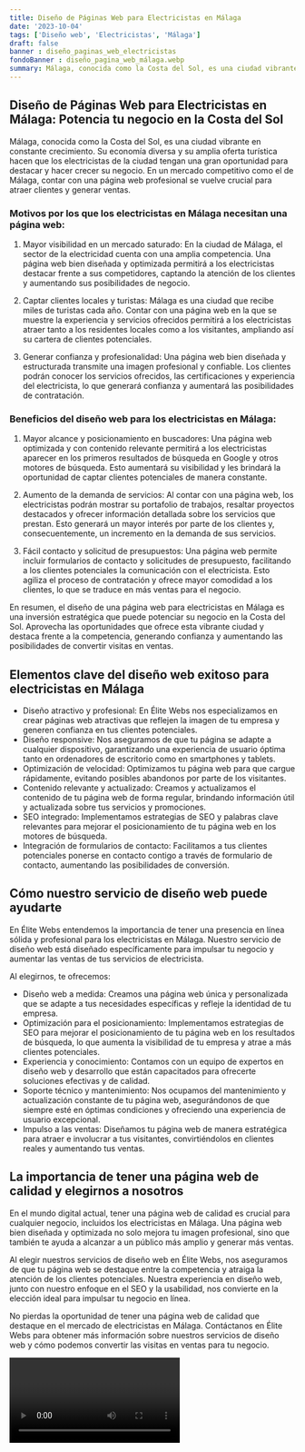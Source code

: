 ```yaml
---
title: Diseño de Páginas Web para Electricistas en Málaga
date: '2023-10-04'
tags: ['Diseño web', 'Electricistas', 'Málaga']
draft: false
banner : diseño_paginas_web_electricistas
fondoBanner : diseño_pagina_web_málaga.webp
summary: Málaga, conocida como la Costa del Sol, es una ciudad vibrante en constante crecimiento. Su economía diversa y su amplia oferta turística hacen que los electricistas de la ciudad tengan una gran oportunidad para destacar y hacer crecer su negocio. En un mercado competitivo como el de Málaga, contar con una página web profesional se vuelve crucial para atraer clientes y generar ventas.
---
```


## Diseño de Páginas Web para Electricistas en Málaga: Potencia tu negocio en la Costa del Sol

Málaga, conocida como la Costa del Sol, es una ciudad vibrante en constante crecimiento. Su economía diversa y su amplia oferta turística hacen que los electricistas de la ciudad tengan una gran oportunidad para destacar y hacer crecer su negocio. En un mercado competitivo como el de Málaga, contar con una página web profesional se vuelve crucial para atraer clientes y generar ventas.

### Motivos por los que los electricistas en Málaga necesitan una página web:

1. Mayor visibilidad en un mercado saturado: En la ciudad de Málaga, el sector de la electricidad cuenta con una amplia competencia. Una página web bien diseñada y optimizada permitirá a los electricistas destacar frente a sus competidores, captando la atención de los clientes y aumentando sus posibilidades de negocio.

2. Captar clientes locales y turistas: Málaga es una ciudad que recibe miles de turistas cada año. Contar con una página web en la que se muestre la experiencia y servicios ofrecidos permitirá a los electricistas atraer tanto a los residentes locales como a los visitantes, ampliando así su cartera de clientes potenciales.

3. Generar confianza y profesionalidad: Una página web bien diseñada y estructurada transmite una imagen profesional y confiable. Los clientes podrán conocer los servicios ofrecidos, las certificaciones y experiencia del electricista, lo que generará confianza y aumentará las posibilidades de contratación.

### Beneficios del diseño web para los electricistas en Málaga:

1. Mayor alcance y posicionamiento en buscadores: Una página web optimizada y con contenido relevante permitirá a los electricistas aparecer en los primeros resultados de búsqueda en Google y otros motores de búsqueda. Esto aumentará su visibilidad y les brindará la oportunidad de captar clientes potenciales de manera constante.

2. Aumento de la demanda de servicios: Al contar con una página web, los electricistas podrán mostrar su portafolio de trabajos, resaltar proyectos destacados y ofrecer información detallada sobre los servicios que prestan. Esto generará un mayor interés por parte de los clientes y, consecuentemente, un incremento en la demanda de sus servicios.

3. Fácil contacto y solicitud de presupuestos: Una página web permite incluir formularios de contacto y solicitudes de presupuesto, facilitando a los clientes potenciales la comunicación con el electricista. Esto agiliza el proceso de contratación y ofrece mayor comodidad a los clientes, lo que se traduce en más ventas para el negocio.

En resumen, el diseño de una página web para electricistas en Málaga es una inversión estratégica que puede potenciar su negocio en la Costa del Sol. Aprovecha las oportunidades que ofrece esta vibrante ciudad y destaca frente a la competencia, generando confianza y aumentando las posibilidades de convertir visitas en ventas.

<GifSeo />

<Cta />

## Elementos clave del diseño web exitoso para electricistas en Málaga

- Diseño atractivo y profesional: En Élite Webs nos especializamos en crear páginas web atractivas que reflejen la imagen de tu empresa y generen confianza en tus clientes potenciales.
- Diseño responsive: Nos aseguramos de que tu página se adapte a cualquier dispositivo, garantizando una experiencia de usuario óptima tanto en ordenadores de escritorio como en smartphones y tablets.
- Optimización de velocidad: Optimizamos tu página web para que cargue rápidamente, evitando posibles abandonos por parte de los visitantes.
- Contenido relevante y actualizado: Creamos y actualizamos el contenido de tu página web de forma regular, brindando información útil y actualizada sobre tus servicios y promociones.
- SEO integrado: Implementamos estrategias de SEO y palabras clave relevantes para mejorar el posicionamiento de tu página web en los motores de búsqueda.
- Integración de formularios de contacto: Facilitamos a tus clientes potenciales ponerse en contacto contigo a través de formulario de contacto, aumentando las posibilidades de conversión.

## Cómo nuestro servicio de diseño web puede ayudarte

En Élite Webs entendemos la importancia de tener una presencia en línea sólida y profesional para los electricistas en Málaga. Nuestro servicio de diseño web está diseñado específicamente para impulsar tu negocio y aumentar las ventas de tus servicios de electricista.

Al elegirnos, te ofrecemos:

- Diseño web a medida: Creamos una página web única y personalizada que se adapte a tus necesidades específicas y refleje la identidad de tu empresa.
- Optimización para el posicionamiento: Implementamos estrategias de SEO para mejorar el posicionamiento de tu página web en los resultados de búsqueda, lo que aumenta la visibilidad de tu empresa y atrae a más clientes potenciales.
- Experiencia y conocimiento: Contamos con un equipo de expertos en diseño web y desarrollo que están capacitados para ofrecerte soluciones efectivas y de calidad.
- Soporte técnico y mantenimiento: Nos ocupamos del mantenimiento y actualización constante de tu página web, asegurándonos de que siempre esté en óptimas condiciones y ofreciendo una experiencia de usuario excepcional.
- Impulso a las ventas: Diseñamos tu página web de manera estratégica para atraer e involucrar a tus visitantes, convirtiéndolos en clientes reales y aumentando tus ventas.

## La importancia de tener una página web de calidad y elegirnos a nosotros

En el mundo digital actual, tener una página web de calidad es crucial para cualquier negocio, incluidos los electricistas en Málaga. Una página web bien diseñada y optimizada no solo mejora tu imagen profesional, sino que también te ayuda a alcanzar a un público más amplio y generar más ventas.

Al elegir nuestros servicios de diseño web en Élite Webs, nos aseguramos de que tu página web se destaque entre la competencia y atraiga la atención de los clientes potenciales. Nuestra experiencia en diseño web, junto con nuestro enfoque en el SEO y la usabilidad, nos convierte en la elección ideal para impulsar tu negocio en línea.

No pierdas la oportunidad de tener una página web de calidad que destaque en el mercado de electricistas en Málaga. Contáctanos en Élite Webs para obtener más información sobre nuestros servicios de diseño web y cómo podemos convertir las visitas en ventas para tu negocio.

<Video />

<CtaBot job='Electricistas' city='Málaga'/>

<Gmaps query='Málaga+españa+maps' />